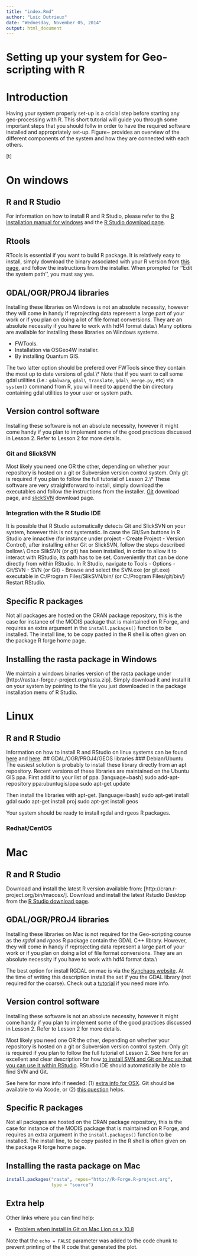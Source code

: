 ```yaml
---
title: "index.Rmd"
author: "Loïc Dutrieux"
date: "Wednesday, November 05, 2014"
output: html_document
---
```


# Setting up your system for Geo-scripting with R

# Introduction
Having your system properly set-up is a cricial step before starting any geo-processing with R. This short tutorial will guide you through some important steps that you should follw in order to have the required software installed and appropriately set-up. Figure~\ref{overview} provides an overview of the different components of the system and how they are connected with each others.


[t]
  \centering
  \fbox{\includegraphics[height=0.6\textwidth]{figs/system_overview_2.png}}
  \caption [Caption for LOF]{System architecture overview}

  \label{overview}


# On windows

## R and R Studio
For information on how to install R and R Studio, please refer to the [R installation manual for windows](http://cran.r-project.org/doc/manuals/r-devel/R-admin.html#Installing-R-under-Windows) and the [R Studio download page](http://www.rstudio.com/ide/download/).

## Rtools
RTools is essential if you want to build R package. It is relatively easy to install, simply download the binary associated with your R version from [this page](http://cran.r-project.org/bin/windows/Rtools/), and follow the instructions from the installer. When prompted for ''Edit the system path'', you must say yes.



## GDAL/OGR/PROJ4 libraries
Installing these libraries on Windows is not an absolute necessity, however they will come in handy if reprojecting data represent a large part of your work or if you plan on doing a lot of file format conversions. They are an absolute necessity if you have to work with hdf4 format data.\\
Many options are available for installing these libraries on Windows systems.

* FWTools.
* Installation via OSGeo4W installer.
* By installing Quantum GIS.

The two latter option should be prefered over FWTools since they contain the most up to date versions of gdal.\\*
Note that if you want to call some gdal utilities (i.e.: `gdalwarp`, `gdal\_translate`, `gdal\_merge.py`, etc) via `system()` command from R, you will need to append the bin directory containing gdal utilities to your user or system path.

## Version control software
Installing these software is not an absolute necessity, however it might come handy if you plan to implement some of the good practices discussed in Lesson 2. Refer to Lesson 2 for more details.

### Git and SlickSVN
Most likely you need one OR the other, depending on whether your repository is hosted on a git or Subversion version control system. Only git is required if you plan to follow the full tutorial of Lesson 2.\\* These software are very straightforward to install, simply download the executables and follow the instructions from the installer. [Git](http://git-scm.com/downloads) download page, and [slickSVN](http://www.sliksvn.com/en/download) download page.


### Integration with the R Studio IDE
It is possible that R Studio automatically detects Git and SlickSVN on your system, however this is not systematic. In case the Git/Svn buttons in R Studio are innactive (for instance under project - Create Project - Version Control), after installing either Git or SlickSVN, follow the steps described bellow.\\
Once SlikSVN (or git) has been installed, in order to allow it to interact with RStudio, its path has to be set. Conveniently that can be done directly from within RStudio. In R Studio, navigate to Tools - Options - Git/SVN - SVN (or Git) - Browse and select the SVN.exe (or git.exe) executable in C:/Program Files/SlikSVN/bin/ (or C:/Program Files/git/bin/)
Restart RStudio.

## Specific R packages
Not all packages are hosted on the CRAN package repository, this is the case for instance of the MODIS package that is maintained on R Forge, and requires an extra argument in the `install.packages()` function to be installed. The install line, to be copy pasted in the R shell is often given on the package R forge home page.

## Installing the rasta package in Windows
We maintain a windows binaries version of the rasta package under [http://rasta.r-forge.r-project.org/rasta.zip]. Simply download it and install it on your system by pointing to the file you just downloaded in the package installation menu of R Studio. 

# Linux
## R and R Studio
Information on how to install R and RStudio on linux systems can be found [here](http://cran.r-project.org/bin/linux/ubuntu/README) and [here](http://www.rstudio.com/ide/download/desktop).
## GDAL/OGR/PROJ4/GEOS libraries
### Debian/Ubuntu
The easiest solution is probably to install these library directly from an apt repository. Recent versions of these libraries are maintained on the Ubuntu GIS ppa.
\noindent First add it to your list of ppa.
[language=bash]
  sudo add-apt-repository ppa:ubuntugis/ppa
  sudo apt-get update


\noindent Then install the libraries with apt-get.
[language=bash]
  sudo apt-get install gdal
  sudo apt-get install proj
  sudo apt-get install geos

Your system should be ready to install rgdal and rgeos R packages.



### Redhat/CentOS


# Mac

## R and R Studio

Download and install the latest R version available from: [http://cran.r-project.org/bin/macosx/]. Download and install the latest Rstudio Desktop from the [R Studio download page](http://www.rstudio.com/ide/download/).


## GDAL/OGR/PROJ4 libraries
Installing these libraries on Mac is not required for the Geo-scripting course as the *rgdal* and *rgeos* R package contain the GDAL C++ library. However, they will come in handy if reprojecting data represent a large part of your work or if you plan on doing a lot of file format conversions. They are an absolute necessity if you have to work with hdf4 format data.\\

The best option for install RGDAL on mac is via the [Kynchaos website](http://www.kyngchaos.com/software/frameworks). At the time of writing this description install the \textbf{GDAL 1.10 Complete} set if you the GDAL library (not required for the coarse).  Check out a [tutorial](http://spatial.ly/2010/11/installing-rgdal-on-mac-os-x/) if you need more info.

## Version control software
Installing these software is not an absolute necessity, however it might come handy if you plan to implement some of the good practices discussed in Lesson 2. Refer to Lesson 2 for more details.

Most likely you need one OR the other, depending on whether your repository is hosted on a git or Subversion version control system. Only git is required if you plan to follow the full tutorial of Lesson 2. See here for an excellent and clear description for how [to install SVN and Git on Mac so that you can use it within RStudio](http://www.rstudio.com/ide/docs/version_control/overview). RStudio IDE should automatically be able to find SVN and Git.

See here for more info if needed: (1) [extra info for OSX](http://superuser.com/questions/455214/where-is-svn-on-os-x-mountain-lion). Git should be available to via Xcode, or (2) [this question](http://apple.stackexchange.com/questions/18470/why-is-git-not-found-after-installing-os-x-lion) helps.

## Specific R packages
Not all packages are hosted on the CRAN package repository, this is the case for instance of the MODIS package that is maintained on R Forge, and requires an extra argument in the `install.packages()` function to be installed. The install line, to be copy pasted in the R shell is often given on the package R forge home page.

## Installing the rasta package on Mac

```r
install.packages("rasta", repos="http://R-Forge.R-project.org", 
                 type = "source")
```

## Extra help

Other links where you can find help:


* [Problem when install in Git on Mac Lion os x 10.8](http://stackoverflow.com/questions/12994351/git-installation-issue-in-mountain-lion-os-x-10-8)


Note that the `echo = FALSE` parameter was added to the code chunk to prevent printing of the R code that generated the plot.
